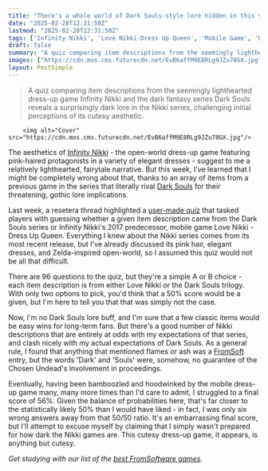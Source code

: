 ```yaml
---
title: "There's a whole world of Dark Souls-style lore hidden in this series of dress-up games, and I bet you can't tell which is which"
date: "2025-02-28T12:31:50Z"
lastmod: "2025-02-28T12:31:50Z"
tags: ['Infinity Nikki', 'Love Nikki-Dress Up Queen', 'Mobile Game', 'Dress-Up Game', 'Open World', 'Dark Souls', 'FromSoftware', 'RPG', 'Puzzle']
draft: false
summary: "A quiz comparing item descriptions from the seemingly lighthearted dress-up game Infinity Nikki and the dark fantasy series Dark Souls reveals a surprisingly dark lore in the Nikki series, challenging initial perceptions of its cutesy aesthetic."
images: ["https://cdn.mos.cms.futurecdn.net/EvB6affM9E8RLg9JZu78GX.jpg"]
layout: PostSimple
---
```

> A quiz comparing item descriptions from the seemingly lighthearted dress-up game Infinity Nikki and the dark fantasy series Dark Souls reveals a surprisingly dark lore in the Nikki series, challenging initial perceptions of its cutesy aesthetic.


        <img alt="Cover" src="https://cdn.mos.cms.futurecdn.net/EvB6affM9E8RLg9JZu78GX.jpg"/>
        
The aesthetics of [Infinity Nikki](https://www.gamesradar.com/games/open-world/infinity-nikki-is-a-stunning-open-world-game-that-somehow-fits-in-almost-everything-ive-ever-wanted-and-i-already-cant-wait-to-play-more/) - the open-world dress-up game featuring pink-haired protagonists in a variety of elegant dresses - suggest to me a relatively lighthearted, fairytale narrative. But this week, I've learned that I might be completely wrong about that, thanks to an array of items from a previous game in the series that literally rival [Dark Souls](https://www.gamesradar.com/dark-souls-walkthrough/) for their threatening, gothic lore implications.

Last week, a resetera thread highlighted a [<u>user-made quiz</u>](https://uquiz.com/Quiz/Question/5I26Sh/2) that tasked players with guessing whether a given item description came from the Dark Souls series or Infinity Nikki's 2017 predecessor, mobile game Love Nikki - Dress Up Queen. Everything I knew about the Nikki series comes from its most recent release, but I've already discussed its pink hair, elegant dresses, and Zelda-inspired open-world, so I assumed this quiz would not be all that difficult.

There are 96 questions to the quiz, but they're a simple A or B choice - each item description is from either Love Nikki or the Dark Souls trilogy. With only two options to pick, you'd think that a 50% score would be a given, but I'm here to tell you that that was simply not the case.

Now, I'm no Dark Souls lore buff, and I'm sure that a few classic items would be easy wins for long-term fans. But there's a good number of Nikki descriptions that are entirely at odds with my expectations of that series, and clash nicely with my actual expectations of Dark Souls. As a general rule, I found that anything that mentioned flames or ash was a [FromSoft](https://www.gamesradar.com/tag/fromsoftware/) entry, but the words 'Dark' and 'Souls' were, somehow, no guarantee of the Chosen Undead's involvement in proceedings.

Eventually, having been bamboozled and hoodwinked by the mobile dress-up game many, many more times than I'd care to admit, I struggled to a final score of 56%. Given the balance of probabilities here, that's far closer to the statistically likely 50% than I would have liked - in fact, I was only six wrong answers away from that 50/50 ratio. It's an embarrassing final score, but I'll attempt to excuse myself by claiming that I simply wasn't prepared for how dark the Nikki games are. This cutesy dress-up game, it appears, is anything but cutesy.

*Get studying with our list of the *[<em>best FromSoftware games</em>](https://www.gamesradar.com/best-fromsoftware-games/)*.*
        